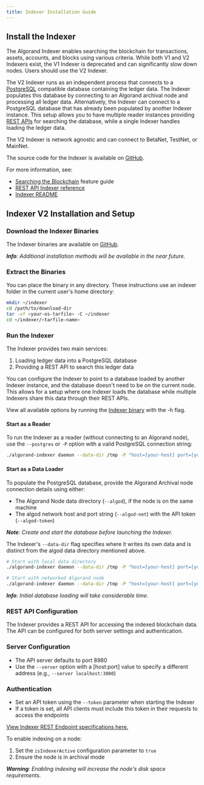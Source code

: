 ```yaml
---
title: Indexer Installation Guide
---
```


## Install the Indexer

The Algorand Indexer enables searching the blockchain for transactions, assets, accounts, and blocks using various criteria. While both V1 and V2 Indexers exist, the V1 Indexer is deprecated and can significantly slow down nodes. Users should use the V2 Indexer.

The V2 Indexer runs as an independent process that connects to a [PostgreSQL](https://www.postgresql.org/) compatible database containing the ledger data. The Indexer populates this database by connecting to an Algorand archival node and processing all ledger data. Alternatively, the Indexer can connect to a PostgreSQL database that has already been populated by another Indexer instance. This setup allows you to have multiple reader instances providing [REST APIs](../../../rest-apis/indexer) for searching the database, while a single Indexer handles loading the ledger data.

The V2 Indexer is network agnostic and can connect to BetaNet, TestNet, or MainNet.

The source code for the Indexer is available on [GitHub](https://github.com/algorand/indexer).

For more information, see:

- [Searching the Blockchain](../../../get-details/indexer) feature guide
- [REST API Indexer reference](../../../rest-apis/indexer)
- [Indexer README](https://github.com/algorand/indexer)

## Indexer V2 Installation and Setup

### Download the Indexer Binaries

The Indexer binaries are available on [GitHub](https://github.com/algorand/indexer/releases).

_**Info**: Additional installation methods will be available in the near future._

### Extract the Binaries

You can place the binary in any directory. These instructions use an indexer folder in the current user's home directory:

```bash
mkdir ~/indexer
cd /path/to/download-dir
tar -xf <your-os-tarfile> -C ~/indexer
cd ~/indexer/<tarfile-name>
```

### Run the Indexer

The Indexer provides two main services:

1. Loading ledger data into a PostgreSQL database
2. Providing a REST API to search this ledger data

You can configure the Indexer to point to a database loaded by another Indexer instance, and the database doesn't need to be on the current node. This allows for a setup where one Indexer loads the database while multiple Indexers share this data through their REST APIs.

View all available options by running the [Indexer binary](../../clis/indexer/indexer.md) with the -h flag.

#### Start as a Reader

To run the Indexer as a reader (without connecting to an Algorand node), use the `--postgres` or `-P` option with a valid PostgreSQL connection string:

```bash
./algorand-indexer daemon --data-dir /tmp -P "host=[your-host] port=[your-port] user=[uname] password=[password] dbname=[ledgerdb] sslmode=disable" --no-algod
```

#### Start as a Data Loader

To populate the PostgreSQL database, provide the Algorand Archival node connection details using either:

- The Algorand Node data directory (`--algod`), if the node is on the same machine
- The algod network host and port string (`--algod-net`) with the API token (`--algod-token`)

_**Note**: Create and start the database before launching the Indexer._

The Indexer's `--data-dir` flag specifies where it writes its own data and is distinct from the algod data directory mentioned above.

```bash
# Start with local data directory
./algorand-indexer daemon --data-dir /tmp -P "host=[your-host] port=[your-port] user=[uname] password=[password] dbname=[ledgerdb] sslmode=disable" --algod=~/node/data

# Start with networked Algorand node
./algorand-indexer daemon --data-dir /tmp -P "host=[your-host] port=[your-port] user=[uname] password=[password] dbname=[ledgerdb] sslmode=disable" --algod-net="http://[your-host]:[your-port]" --algod-token="[your-api-token]"
```

_**Info**: Initial database loading will take considerable time._

### REST API Configuration

The Indexer provides a REST API for accessing the indexed blockchain data. The API can be configured for both server settings and authentication.

### Server Configuration

- The API server defaults to port 8980
- Use the `--server` option with a [host:port] value to specify a different address (e.g., `--server localhost:3000`)

### Authentication

- Set an API token using the `--token` parameter when starting the Indexer
- If a token is set, all API clients must include this token in their requests to access the endpoints

[View Indexer REST Endpoint specifications here.](../../../rest-apis/restendpoints/)

To enable indexing on a node:

1. Set the `isIndexerActive` configuration parameter to `true`
2. Ensure the node is in archival mode

_**Warning**: Enabling indexing will increase the node's disk space requirements._
